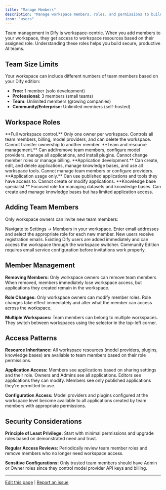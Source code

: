 ```yaml
---
title: "Manage Members"
description: "Manage workspace members, roles, and permissions to build effective AI teams"
icon: "users"
---
```


Team management in Dify is workspace-centric. When you add members to your workspace, they get access to workspace resources based on their assigned role. Understanding these roles helps you build secure, productive AI teams.

## Team Size Limits

Your workspace can include different numbers of team members based on your Dify edition:

- **Free:** 1 member (solo development)
- **Professional:** 3 members (small teams) 
- **Team:** Unlimited members (growing companies)
- **Community/Enterprise:** Unlimited members (self-hosted)

## Workspace Roles

<AccordionGroup>
  <Accordion title="Owner">
    **Full workspace control.** Only one owner per workspace. Controls all team members, billing, model providers, and can delete the workspace. Cannot transfer ownership to another member.
  </Accordion>
  
  <Accordion title="Admin">
    **Team and resource management.** Can add/remove team members, configure model providers, manage all applications, and install plugins. Cannot change member roles or manage billing.
  </Accordion>
  
  <Accordion title="Editor">
    **Application development.** Can create, edit, and delete applications, manage knowledge bases, and use all workspace tools. Cannot manage team members or configure providers.
  </Accordion>
  
  <Accordion title="Member">
    **Application usage only.** Can use published applications and tools they have access to. Cannot create or modify applications.
  </Accordion>
  
  <Accordion title="Dataset Operator">
    **Knowledge base specialist.** Focused role for managing datasets and knowledge bases. Can create and manage knowledge bases but has limited application access.
  </Accordion>
</AccordionGroup>

## Adding Team Members

Only workspace owners can invite new team members:

<Steps>
  <Step title="Access member management">
    Navigate to Settings → Members in your workspace.
  </Step>
  
  <Step title="Send invitations">
    Enter email addresses and select the appropriate role for each new member.
  </Step>
  
  <Step title="Handle invitations">
    New users receive registration emails. Existing Dify users are added immediately and can access the workspace through the workspace switcher.
  </Step>
</Steps>

<Info>
Community Edition requires email service configuration before invitations work properly.
</Info>

## Member Management

**Removing Members:** Only workspace owners can remove team members. When removed, members immediately lose workspace access, but applications they created remain in the workspace.

**Role Changes:** Only workspace owners can modify member roles. Role changes take effect immediately and alter what the member can access across the workspace.

**Multiple Workspaces:** Team members can belong to multiple workspaces. They switch between workspaces using the selector in the top-left corner.

## Access Patterns

**Resource Inheritance:** All workspace resources (model providers, plugins, knowledge bases) are available to team members based on their role permissions.

**Application Access:** Members see applications based on sharing settings and their role. Owners and Admins see all applications. Editors see applications they can modify. Members see only published applications they're permitted to use.

**Configuration Access:** Model providers and plugins configured at the workspace level become available to all applications created by team members with appropriate permissions.

## Security Considerations

**Principle of Least Privilege:** Start with minimal permissions and upgrade roles based on demonstrated need and trust.

**Regular Access Reviews:** Periodically review team member roles and remove members who no longer need workspace access.

**Sensitive Configurations:** Only trusted team members should have Admin or Owner roles since they control model provider API keys and billing.

---

[Edit this page](https://github.com/langgenius/dify-docs/edit/main/en/guides/management/team-members-management.mdx) | [Report an issue](https://github.com/langgenius/dify-docs/issues/new?template=docs.yml)